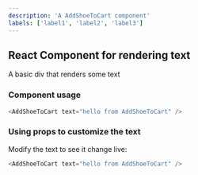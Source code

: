 ```yaml
---
description: 'A AddShoeToCart component'
labels: ['label1', 'label2', 'label3']
---
```



## React Component for rendering text

A basic div that renders some text

### Component usage
```js
<AddShoeToCart text="hello from AddShoeToCart" />
```

### Using props to customize the text

Modify the text to see it change live:
```js live
<AddShoeToCart text="hello from AddShoeToCart" />
```
